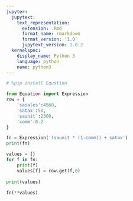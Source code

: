```yaml
---
jupyter:
  jupytext:
    text_representation:
      extension: .Rmd
      format_name: rmarkdown
      format_version: '1.0'
      jupytext_version: 1.0.2
  kernelspec:
    display_name: Python 3
    language: python
    name: python3
---
```


```python
# %pip install Equation

```

```python
from Equation import Expression
row = {
    'sasales':4560,
    'satax':50,
    'saunit':2300,
    'comm':0.2
}

fn = Expression('(saunit * (1-comm)) + satax')
print(fn)
```

```python
values = {}
for f in fn:
    print(f)
    values[f] = row.get(f,0)
    
print(values)
    
fn(**values)
```

```python

```
